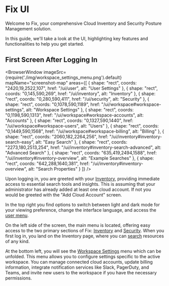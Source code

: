 
# Fix UI

Welcome to Fix, your comprehensive Cloud Inventory and Security Posture Management solution.

In this guide, we'll take a look at the UI, highlighting key features and functionalities to help you get started.

## First Screen After Logging In

<BrowserWindow 
    imageSrc={require('./img/workspace_settings_menu.png').default}
    mapName="screenshot-map"
    areas={[
      { shape: "rect", coords: "2420,19,2522,107", href: "/ui/user", alt: "User Settings" },
      { shape: "rect", coords: "0,145,590,269", href: "/ui/inventory", alt: "Inventory" },
      { shape: "rect", coords: "0,280,590,411", href: "/ui/security", alt: "Security" },
      { shape: "rect", coords: "0,1078,590,1189", href: "/ui/workspace#workspace-settings", alt: "Workspace Settings" },
      { shape: "rect", coords: "0,1198,590,1313", href: "/ui/workspace#workspace-accounts", alt: "Accounts" },
      { shape: "rect", coords: "0,1327,590,1440", href: "/ui/workspace#workspace-users", alt: "Users" },
      { shape: "rect", coords: "0,1449,590,1568", href: "/ui/workspace#workspace-billing", alt: "Billing" },
      { shape: "rect", coords: "2060,182,2264,256", href: "/ui/inventory#inventory-search-easy", alt: "Easy Search" },
      { shape: "rect", coords: "2273,180,2513,254", href: "/ui/inventory#inventory-search-advanced", alt: "Advanced Search" },
      { shape: "rect", coords: "635,419,2494,1588", href: "/ui/inventory#inventory-overview", alt: "Example Searches" },
      { shape: "rect", coords: "642,288,1640,381", href: "/ui/inventory#inventory-overview", alt: "Search Properties" }
    ]}
/>

Upon logging in, you are greeted with your [Inventory](/ui/inventory), providing immediate access to essential search tools and insights. This is assuming that your administrator has already added at least one cloud account. If not you would be greeted with the "Add Cloud Account" screen.

In the top right you find options to switch between light and dark mode for your viewing preference, change the interface language, and access the [user menu](/ui/user).

On the left side of the screen, the main menu is located, offering easy access to the two primary sections of Fix: [Inventory](/ui/inventory) and [Security](/ui/security). When you first log in, you land on the Inventory page, where you can [search](/ui/inventory) resources of any kind.

At the bottom left, you will see the [Workspace Settings](/ui/workspace) menu which can be unfolded. This menu allows you to configure settings specific to the active workspace. You can manage connected cloud accounts, update billing information, integrate notification services like Slack, PagerDuty, and Teams, and invite new users to the workspace if you have the necessary permissions.
